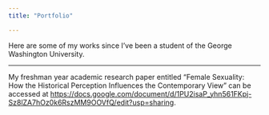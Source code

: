 ```yaml
---
title: "Portfolio"

---
```


Here are some of my works since I've been a student of the George Washington University. 

---

My freshman year academic research paper entitled "Female Sexuality: 
How the Historical Perception Influences the Contemporary View" can be accessed at <https://docs.google.com/document/d/1PU2isaP_yhn561FKpj-Sz8lZA7hOz0k6RszMM9OOVfQ/edit?usp=sharing>. 

